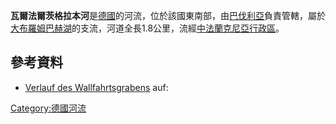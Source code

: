 {{Coord|49.13833|N|10.94058|E|display=title}}

'''瓦爾法爾茨格拉本河'''是[[德國|德國]]的河流，位於該國東南部，由[[巴伐利亞|巴伐利亞]]負責管轄，屬於[[大布羅姆巴赫湖|大布羅姆巴赫湖]]的支流，河道全長1.8公里，流經[[中法蘭克尼亞行政區|中法蘭克尼亞行政區]]。

==參考資料==
* [https://geoportal.bayern.de/bayernatlas/?topic=ba&lang=de&bgLayer=tk&E=641153.33&N=5445962.48&zoom=11&catalogNodes=11,122 Verlauf des Wallfahrtsgrabens] auf: {{GeoQuelle|DE-BY|BV|ref=nein}}

{{Germany-geo-stub}}
[[Category:德國河流|Category:德國河流]]